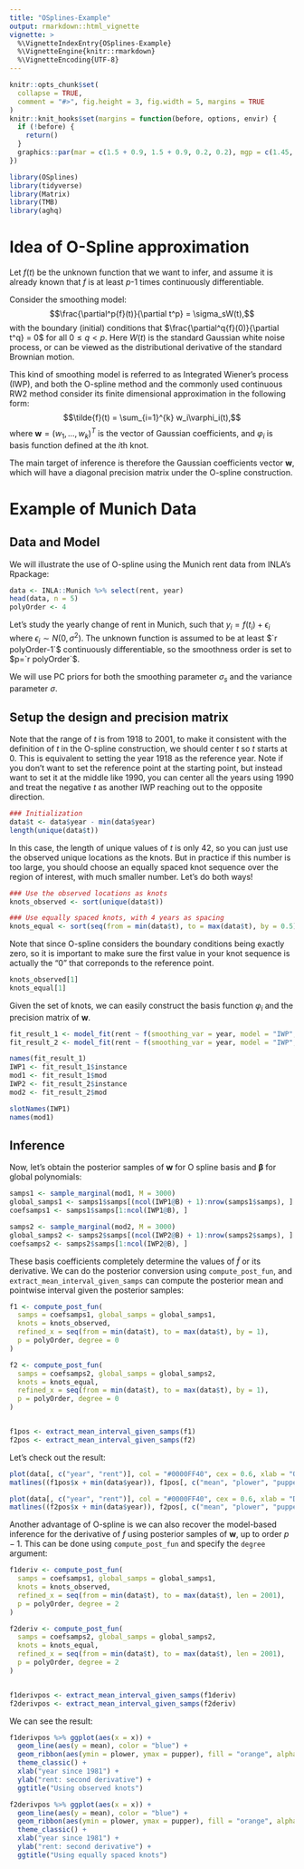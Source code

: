 ```yaml
---
title: "OSplines-Example"
output: rmarkdown::html_vignette
vignette: >
  %\VignetteIndexEntry{OSplines-Example}
  %\VignetteEngine{knitr::rmarkdown}
  %\VignetteEncoding{UTF-8}
---
```


```r
knitr::opts_chunk$set(
  collapse = TRUE,
  comment = "#>", fig.height = 3, fig.width = 5, margins = TRUE
)
knitr::knit_hooks$set(margins = function(before, options, envir) {
  if (!before) {
    return()
  }
  graphics::par(mar = c(1.5 + 0.9, 1.5 + 0.9, 0.2, 0.2), mgp = c(1.45, 0.45, 0), cex = 1.25, bty = "n")
})
```


```r
library(OSplines)
library(tidyverse)
library(Matrix)
library(TMB)
library(aghq)
```

# Idea of O-Spline approximation
Let $f(t)$ be the unknown function that we want to infer, and assume it is already known that $f$ is at least $p$-1 times continuously differentiable.

Consider the smoothing model:
$$\frac{\partial^p{f}(t)}{\partial t^p} = \sigma_sW(t),$$
with the boundary (initial) conditions that $\frac{\partial^q{f}(0)}{\partial t^q} = 0$ for all $0\leq q <p$.
Here $W(t)$ is the standard Gaussian white noise process, or can be viewed as the distributional derivative of the standard Brownian motion.

This kind of smoothing model is referred to as Integrated Wiener's process (IWP), and both the O-spline method and the commonly used continuous RW2 method consider its finite dimensional approximation in the following form:
$$\tilde{f}(t) = \sum_{i=1}^{k} w_i\varphi_i(t),$$
where $\boldsymbol{w} = (w_1, ..., w_k)^T$ is the vector of Gaussian coefficients, and $\varphi_i$ is basis function defined at the $i$th knot.

The main target of inference is therefore the Gaussian coefficients vector $\boldsymbol{w}$, which will have a diagonal precision matrix under the O-spline construction.

# Example of Munich Data

## Data and Model

We will illustrate the use of O-spline using the Munich rent data from INLA's Rpackage:

```r
data <- INLA::Munich %>% select(rent, year)
head(data, n = 5)
polyOrder <- 4
```

Let's study the yearly change of rent in Munich, such that $y_i = f(t_i) + \epsilon_i$ where $\epsilon_i \sim N(0,\sigma^2)$. The unknown function is assumed to be at least $`r polyOrder-1`$ continuously differentiable, so the smoothness order is set to $p=`r polyOrder`$.

We will use PC priors for both the smoothing parameter $\sigma_s$ and the variance parameter $\sigma$.

## Setup the design and precision matrix

Note that the range of $t$ is from $1918$ to $2001$, to make it consistent with the definition of $t$ in the O-spline construction, we should center $t$ so $t$ starts at $0$. This is equivalent to setting the year $1918$ as the reference year. Note if you don't want to set the reference point at the starting point, but instead want to set it at the middle like $1990$, you can center all the years using $1990$ and treat the negative $t$ as another IWP reaching out to the opposite direction.

```r
### Initialization
data$t <- data$year - min(data$year)
length(unique(data$t))
```

In this case, the length of unique values of $t$ is only 42, so you can just use the observed unique locations as the knots. But in practice if this number is too large, you should choose an equally spaced knot sequence over the region of interest, with much smaller number. Let's do both ways!

```r
### Use the observed locations as knots
knots_observed <- sort(unique(data$t))

### Use equally spaced knots, with 4 years as spacing
knots_equal <- sort(seq(from = min(data$t), to = max(data$t), by = 0.5))
```
Note that since O-spline considers the boundary conditions being exactly zero, so it is important to make sure the first value in your knot sequence is actually the "0" that correponds to the reference point.

```r
knots_observed[1]
knots_equal[1]
```
Given the set of knots, we can easily construct the basis function $\varphi_i$ and the precision matrix of $\boldsymbol{w}$.

```r
fit_result_1 <- model_fit(rent ~ f(smoothing_var = year, model = "IWP", order = polyOrder, knots = knots_observed), data = data, method = "aghq", family = "Gaussian")
fit_result_2 <- model_fit(rent ~ f(smoothing_var = year, model = "IWP", order = polyOrder, knots = knots_equal), data = data, method = "aghq", family = "Gaussian")

names(fit_result_1)
IWP1 <- fit_result_1$instance
mod1 <- fit_result_1$mod
IWP2 <- fit_result_2$instance
mod2 <- fit_result_2$mod

slotNames(IWP1)
names(mod1)
```
## Inference
Now, let's obtain the posterior samples of $\boldsymbol{w}$ for O spline basis and $\boldsymbol{\beta}$ for global polynomials:

```r
samps1 <- sample_marginal(mod1, M = 3000)
global_samps1 <- samps1$samps[(ncol(IWP1@B) + 1):nrow(samps1$samps), ]
coefsamps1 <- samps1$samps[1:ncol(IWP1@B), ]

samps2 <- sample_marginal(mod2, M = 3000)
global_samps2 <- samps2$samps[(ncol(IWP2@B) + 1):nrow(samps2$samps), ]
coefsamps2 <- samps2$samps[1:ncol(IWP2@B), ]
```

These basis coefficients completely determine the values of $\tilde{f}$ or its derivative. We can do the posterior conversion using `compute_post_fun`, and `extract_mean_interval_given_samps` can compute the posterior mean and pointwise interval given the posterior samples:

```r
f1 <- compute_post_fun(
  samps = coefsamps1, global_samps = global_samps1,
  knots = knots_observed,
  refined_x = seq(from = min(data$t), to = max(data$t), by = 1),
  p = polyOrder, degree = 0
)

f2 <- compute_post_fun(
  samps = coefsamps2, global_samps = global_samps2,
  knots = knots_equal,
  refined_x = seq(from = min(data$t), to = max(data$t), by = 1),
  p = polyOrder, degree = 0
)


f1pos <- extract_mean_interval_given_samps(f1)
f2pos <- extract_mean_interval_given_samps(f2)
```

Let's check out the result:

```r
plot(data[, c("year", "rent")], col = "#0000FF40", cex = 0.6, xlab = "Observed knots")
matlines((f1pos$x + min(data$year)), f1pos[, c("mean", "plower", "pupper")], lty = c(1, 2, 2), lwd = c(2, 1, 1), col = "black")

plot(data[, c("year", "rent")], col = "#0000FF40", cex = 0.6, xlab = "Dense knots")
matlines((f2pos$x + min(data$year)), f2pos[, c("mean", "plower", "pupper")], lty = c(1, 2, 2), lwd = c(2, 1, 1), col = "black")
```

Another advantage of O-spline is we can also recover the model-based inference for the derivative of $f$ using posterior samples of $\boldsymbol{w}$, up to order $p-1$. This can be done using `compute_post_fun` and specify the `degree` argument:

```r
f1deriv <- compute_post_fun(
  samps = coefsamps1, global_samps = global_samps1,
  knots = knots_observed,
  refined_x = seq(from = min(data$t), to = max(data$t), len = 2001),
  p = polyOrder, degree = 2
)

f2deriv <- compute_post_fun(
  samps = coefsamps2, global_samps = global_samps2,
  knots = knots_equal,
  refined_x = seq(from = min(data$t), to = max(data$t), len = 2001),
  p = polyOrder, degree = 2
)


f1derivpos <- extract_mean_interval_given_samps(f1deriv)
f2derivpos <- extract_mean_interval_given_samps(f2deriv)
```


We can see the result:

```r
f1derivpos %>% ggplot(aes(x = x)) +
  geom_line(aes(y = mean), color = "blue") +
  geom_ribbon(aes(ymin = plower, ymax = pupper), fill = "orange", alpha = 0.3) +
  theme_classic() +
  xlab("year since 1981") +
  ylab("rent: second derivative") +
  ggtitle("Using observed knots")

f2derivpos %>% ggplot(aes(x = x)) +
  geom_line(aes(y = mean), color = "blue") +
  geom_ribbon(aes(ymin = plower, ymax = pupper), fill = "orange", alpha = 0.3) +
  theme_classic() +
  xlab("year since 1981") +
  ylab("rent: second derivative") +
  ggtitle("Using equally spaced knots")
```

